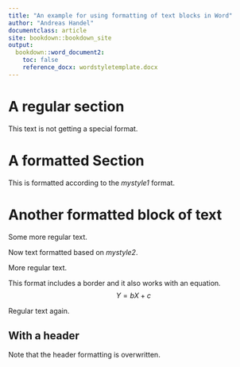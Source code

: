 ```yaml
---
title: "An example for using formatting of text blocks in Word"
author: "Andreas Handel"
documentclass: article
site: bookdown::bookdown_site
output:
  bookdown::word_document2: 
    toc: false
    reference_docx: wordstyletemplate.docx
---
```


# A regular section

This text is not getting a special format.

# A formatted Section

:::{custom-style="mystyle1"}
This is formatted according to the _mystyle1_ format.
:::

# Another formatted block of text

Some more regular text.

:::{custom-style="mystyle2"}
Now text formatted based on _mystyle2_.
:::

More regular text.

:::{custom-style="mystyle3"}
This format includes a border and it also works with an equation.
$$Y = bX + c$$
:::

Regular text again.

::: {custom-style="mystyle1"}
# With a header

Note that the header formatting is overwritten.
:::
